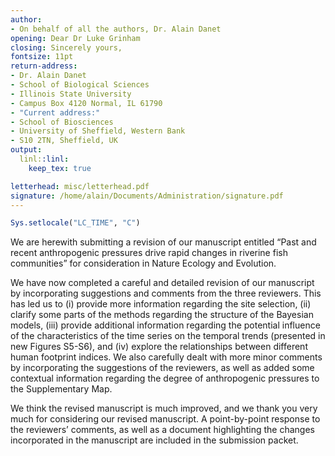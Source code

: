 ```yaml
---
author:
- On behalf of all the authors, Dr. Alain Danet
opening: Dear Dr Luke Grinham
closing: Sincerely yours,
fontsize: 11pt
return-address:
- Dr. Alain Danet
- School of Biological Sciences
- Illinois State University
- Campus Box 4120 Normal, IL 61790
- "Current address:"
- School of Biosciences
- University of Sheffield, Western Bank
- S10 2TN, Sheffield, UK
output:
  linl::linl:
    keep_tex: true

letterhead: misc/letterhead.pdf
signature: /home/alain/Documents/Administration/signature.pdf
---
```


```r
Sys.setlocale("LC_TIME", "C")
```

We are herewith submitting a revision of our manuscript entitled “Past and
recent anthropogenic pressures drive rapid changes in riverine fish communities”
for consideration in Nature Ecology and Evolution.

We have now completed a careful and detailed revision of our manuscript by
incorporating suggestions and comments from the three reviewers. This has led us
to (i) provide more information regarding the site selection, (ii) clarify some
parts of the methods regarding the structure of the Bayesian models, (iii)
provide additional information regarding the potential influence of the
characteristics of the time series on the temporal trends (presented in new
Figures S5-S6), and (iv) explore the relationships between different human
footprint indices. We also carefully dealt with more minor comments by
incorporating the suggestions of the reviewers, as well as added some contextual
information regarding the degree of anthropogenic pressures to the Supplementary
Map.

We think the revised manuscript is much improved, and we thank you very much for
considering our revised manuscript. A point-by-point
response to the reviewers’ comments, as well as a document highlighting the
changes incorporated in the manuscript are included in the submission packet.

